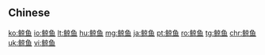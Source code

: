 {{also|鯨魚}}
==Chinese==
{{zh-see|鯨魚}}

[[ko:鲸鱼]]
[[io:鲸鱼]]
[[lt:鲸鱼]]
[[hu:鲸鱼]]
[[mg:鲸鱼]]
[[ja:鲸鱼]]
[[pt:鲸鱼]]
[[ro:鲸鱼]]
[[tg:鲸鱼]]
[[chr:鲸鱼]]
[[uk:鲸鱼]]
[[vi:鲸鱼]]